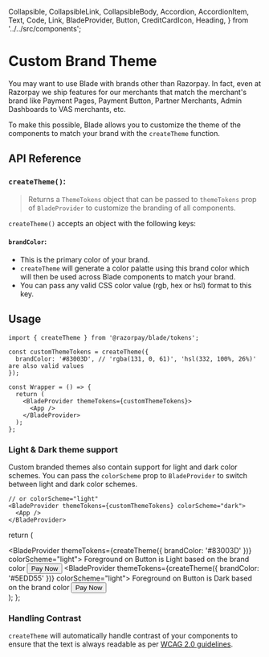   Collapsible,
  CollapsibleLink,
  CollapsibleBody,
  Accordion,
  AccordionItem,
  Text,
  Code,
  Link,
  BladeProvider,
  Button,
  CreditCardIcon,
  Heading,
} from '../../src/components';

<Meta title="Guides/Theming/createTheme" />

# Custom Brand Theme

You may want to use Blade with brands other than Razorpay. In fact, even at Razorpay we ship features for our merchants that match the merchant's brand like Payment Pages, Payment Button, Partner Merchants, Admin Dashboards to VAS merchants, etc.

To make this possible, Blade allows you to customize the theme of the components to match your brand with the `createTheme` function.

## API Reference

### `createTheme()`:

> Returns a `ThemeTokens` object that can be passed to `themeTokens` prop of `BladeProvider` to customize the branding of all components.

`createTheme()` accepts an object with the following keys:

#### `brandColor`:

- This is the primary color of your brand.
- `createTheme` will generate a color palatte using this brand color which will then be used across Blade components to match your brand.
- You can pass any valid CSS color value (rgb, hex or hsl) format to this key.

## Usage

```tsx
import { createTheme } from '@razorpay/blade/tokens';

const customThemeTokens = createTheme({
  brandColor: '#83003D', // 'rgba(131, 0, 61)', 'hsl(332, 100%, 26%)' are also valid values
});

const Wrapper = () => {
  return (
    <BladeProvider themeTokens={customThemeTokens}>
      <App />
    </BladeProvider>
  );
};
```

### Light & Dark theme support

Custom branded themes also contain support for light and dark color schemes. You can pass the `colorScheme` prop to `BladeProvider` to switch between light and dark color schemes.

```tsx
// or colorScheme="light"
<BladeProvider themeTokens={customThemeTokens} colorScheme="dark">
  <App />
</BladeProvider>
```

  return (
    <div>
      <BladeProvider themeTokens={createTheme({ brandColor: '#83003D' })} colorScheme="light">
        <Heading>Foreground on Button is Light based on the brand color</Heading>
        <Button icon={CreditCardIcon}>Pay Now</Button>
      </BladeProvider>
      <BladeProvider themeTokens={createTheme({ brandColor: '#5EDD55' })} colorScheme="light">
        <Heading marginTop="spacing.6">
          Foreground on Button is Dark based on the brand color
        </Heading>
        <Button icon={CreditCardIcon}>Pay Now</Button>
      </BladeProvider>
    </div>
  );
};

### Handling Contrast

`createTheme` will automatically handle contrast of your components to ensure that the text is always readable as per [WCAG 2.0 guidelines](https://www.w3.org/TR/UNDERSTANDING-WCAG20/visual-audio-contrast7.html).

<ContrastDemo />
